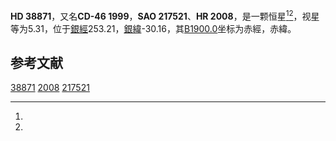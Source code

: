 {{Starbox begin
| name = HD 38871
}}
{{Starbox observe
| epoch = [[J2000.0|J2000.0]]
| constell = {{星座名待查}}<ref name=SIMBAD>{{cite web
 | url=http://simbad.u-strasbg.fr/simbad/sim-id?Ident=HR+2008
 | title =Pulsating variable Star
 | publisher=Centre de Données astronomiques de Strasbourg
 | work=SIMBAD
 | accessdate=2012-07-13}}</ref><ref name=DATA>{{cite web
 | url=http://vizier.u-strasbg.fr/viz-bin/VizieR-5?-out.add=.&-source=5050&-corr=PK=HR&-out.max=9999&HR=2008
 | title=VizieR Detailed Page
 | accessdate=2012-07-13
 | archive-date=2016-03-05
 | archive-url=https://web.archive.org/web/20160305001438/http://vizier.u-strasbg.fr/viz-bin/VizieR-5?-out.add=.&-source=5050&-corr=PK=HR&-out.max=9999&HR=2008
 | dead-url=no
 }}</ref>
| 星官 = 
| ra = {{RA|5|46|27.4}}<ref name=SIMBAD /><ref name=DATA />
| dec = {{DEC|-46|35|50}}<ref name=SIMBAD /><ref name=DATA />
| appmag_v = 5.31<ref name=SIMBAD /><ref name=DATA />
}}
{{Starbox character
| class = K0-1II<ref name=SIMBAD /><ref name=DATA />
| b-v = 1.04<ref name=SIMBAD /><ref name=DATA />
| u-b = <ref name=SIMBAD /><ref name=DATA />
| r-i = <ref name=SIMBAD /><ref name=DATA />
| variable = 
}}
{{Starbox astrometry
| radial_v = 
| prop_mo_ra = 11
| parallax = 0.018
| p_error = 
}}
{{Starbox catalog
| names =CD-46 1999，[[SAO星表|SAO]] 217521，[[HD星表|HD]] 38871，[[HR星表|HR]] 2008}}
{{Starbox reference |Simbad=HR+2008}}
{{Starbox end}}

'''HD 38871'''，又名'''CD-46 1999'''，'''SAO 217521'''、'''HR 2008'''，是一颗恒星<ref name=SIMBAD /><ref name=DATA />，视星等为5.31，位于[[銀道座標系|銀經]]253.21，[[銀道座標系|銀緯]]-30.16，其[[B1900.0|B1900.0]]坐标为赤經{{RA|5|43|41}}，赤緯{{DEC|-46|-30.16|2}}。

== 参考文献 ==
{{reflist}}

{{star-stub}}

[[Category:HD和HDE天體|38871]]
[[Category:HR天體|2008]]
[[Category:SAO天體|217521]]